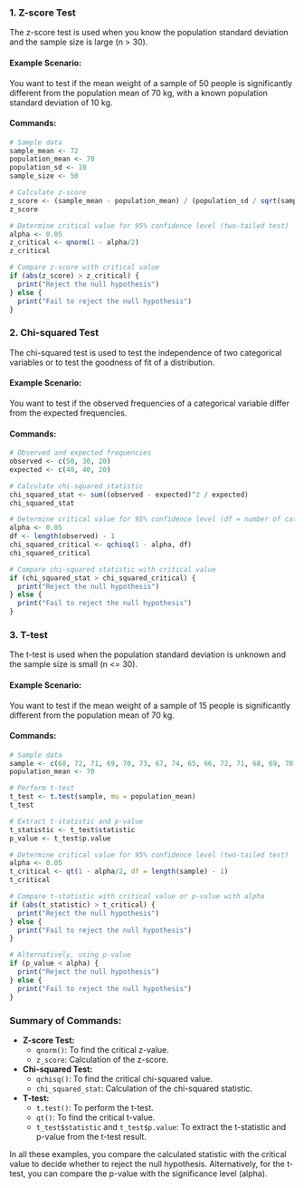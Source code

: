 
### 1. Z-score Test

The z-score test is used when you know the population standard deviation and the sample size is large (n \> 30).

#### Example Scenario:

You want to test if the mean weight of a sample of 50 people is significantly different from the population mean of 70 kg, with a known population standard deviation of 10 kg.

#### Commands:

```r
# Sample data
sample_mean <- 72
population_mean <- 70
population_sd <- 10
sample_size <- 50

# Calculate z-score
z_score <- (sample_mean - population_mean) / (population_sd / sqrt(sample_size))
z_score

# Determine critical value for 95% confidence level (two-tailed test)
alpha <- 0.05
z_critical <- qnorm(1 - alpha/2)
z_critical

# Compare z-score with critical value
if (abs(z_score) > z_critical) {
  print("Reject the null hypothesis")
} else {
  print("Fail to reject the null hypothesis")
}
```

### 2. Chi-squared Test

The chi-squared test is used to test the independence of two categorical variables or to test the goodness of fit of a distribution.

#### Example Scenario:

You want to test if the observed frequencies of a categorical variable differ from the expected frequencies.

#### Commands:

```r
# Observed and expected frequencies
observed <- c(50, 30, 20)
expected <- c(40, 40, 20)

# Calculate chi-squared statistic
chi_squared_stat <- sum((observed - expected)^2 / expected)
chi_squared_stat

# Determine critical value for 95% confidence level (df = number of categories - 1)
alpha <- 0.05
df <- length(observed) - 1
chi_squared_critical <- qchisq(1 - alpha, df)
chi_squared_critical

# Compare chi-squared statistic with critical value
if (chi_squared_stat > chi_squared_critical) {
  print("Reject the null hypothesis")
} else {
  print("Fail to reject the null hypothesis")
}
```

### 3. T-test

The t-test is used when the population standard deviation is unknown and the sample size is small (n \<= 30).

#### Example Scenario:

You want to test if the mean weight of a sample of 15 people is significantly different from the population mean of 70 kg.

#### Commands:

```r
# Sample data
sample <- c(68, 72, 71, 69, 70, 73, 67, 74, 65, 66, 72, 71, 68, 69, 70)
population_mean <- 70

# Perform t-test
t_test <- t.test(sample, mu = population_mean)
t_test

# Extract t-statistic and p-value
t_statistic <- t_test$statistic
p_value <- t_test$p.value

# Determine critical value for 95% confidence level (two-tailed test)
alpha <- 0.05
t_critical <- qt(1 - alpha/2, df = length(sample) - 1)
t_critical

# Compare t-statistic with critical value or p-value with alpha
if (abs(t_statistic) > t_critical) {
  print("Reject the null hypothesis")
} else {
  print("Fail to reject the null hypothesis")
}

# Alternatively, using p-value
if (p_value < alpha) {
  print("Reject the null hypothesis")
} else {
  print("Fail to reject the null hypothesis")
}
```

### Summary of Commands:

-   **Z-score Test:**
    -   `qnorm()`: To find the critical z-value.
    -   `z_score`: Calculation of the z-score.
-   **Chi-squared Test:**
    -   `qchisq()`: To find the critical chi-squared value.
    -   `chi_squared_stat`: Calculation of the chi-squared statistic.
-   **T-test:**
    -   `t.test()`: To perform the t-test.
    -   `qt()`: To find the critical t-value.
    -   `t_test$statistic` and `t_test$p.value`: To extract the t-statistic and p-value from the t-test result.

In all these examples, you compare the calculated statistic with the critical value to decide whether to reject the null hypothesis. Alternatively, for the t-test, you can compare the p-value with the significance level (alpha).
